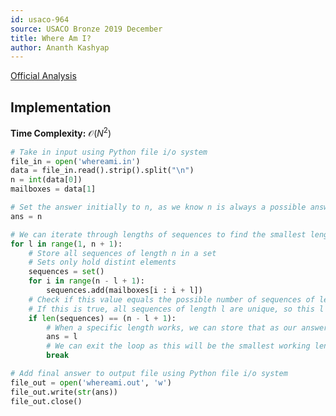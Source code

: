 ```yaml
---
id: usaco-964
source: USACO Bronze 2019 December
title: Where Am I?
author: Ananth Kashyap
---
```


[Official Analysis](http://www.usaco.org/current/data/sol_whereami_bronze_dec19.html)

## Implementation

**Time Complexity:** $\mathcal{O}(N^2)$

<LanguageSection>

<PySection>

```python
# Take in input using Python file i/o system
file_in = open('whereami.in')
data = file_in.read().strip().split("\n")
n = int(data[0])
mailboxes = data[1]

# Set the answer initially to n, as we know n is always a possible answer
ans = n

# We can iterate through lengths of sequences to find the smallest length
for l in range(1, n + 1):
    # Store all sequences of length n in a set
    # Sets only hold distint elements
    sequences = set()
    for i in range(n - l + 1):
        sequences.add(mailboxes[i : i + l])
    # Check if this value equals the possible number of sequences of length l
    # If this is true, all sequences of length l are unique, so this l works
    if len(sequences) == (n - l + 1):
        # When a specific length works, we can store that as our answer
        ans = l
        # We can exit the loop as this will be the smallest working length
        break

# Add final answer to output file using Python file i/o system
file_out = open('whereami.out', 'w')
file_out.write(str(ans))
file_out.close()
```

</PySection>

</LanguageSection>
